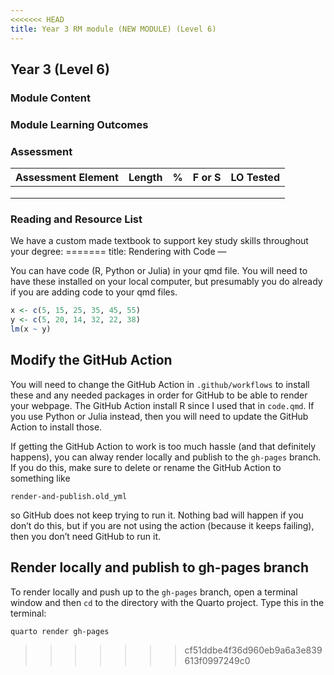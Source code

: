 ```yaml
---
<<<<<<< HEAD
title: Year 3 RM module (NEW MODULE) (Level 6)
---
```


## Year 3 (Level 6)

### Module Content

### Module Learning Outcomes

### Assessment

| Assessment Element | Length | \%  | F or S | LO Tested |
|--------------------|--------|-----|--------|-----------|
|                    |        |     |        |           |
|                    |        |     |        |           |
|                    |        |     |        |           |

### Reading and Resource List

We have a custom made textbook to support key study skills throughout
your degree:
=======
title: Rendering with Code
---

You can have code (R, Python or Julia) in your qmd file. You will need
to have these installed on your local computer, but presumably you do
already if you are adding code to your qmd files.

```r
x <- c(5, 15, 25, 35, 45, 55)
y <- c(5, 20, 14, 32, 22, 38)
lm(x ~ y)
```

## Modify the GitHub Action

You will need to change the GitHub Action in `.github/workflows` to
install these and any needed packages in order for GitHub to be able to
render your webpage. The GitHub Action install R since I used that in
`code.qmd`. If you use Python or Julia instead, then you will need to
update the GitHub Action to install those.

If getting the GitHub Action to work is too much hassle (and that
definitely happens), you can alway render locally and publish to the
`gh-pages` branch. If you do this, make sure to delete or rename the
GitHub Action to something like

    render-and-publish.old_yml

so GitHub does not keep trying to run it. Nothing bad will happen if you
don't do this, but if you are not using the action (because it keeps
failing), then you don't need GitHub to run it.

## Render locally and publish to gh-pages branch

To render locally and push up to the `gh-pages` branch, open a terminal
window and then `cd` to the directory with the Quarto project. Type this
in the terminal:

    quarto render gh-pages
>>>>>>> cf51ddbe4f36d960eb9a6a3e839613f0997249c0
